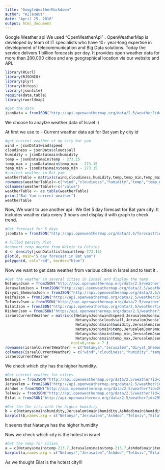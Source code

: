 ```yaml
---
title: "GoogleWeatherMarkdown"
author: "HIlaReut"
date: "April 25, 2016"
output: html_document
---
```


Google Weather api
We used "OpenWeatherApi" .
OpenWeatherMap is developed by team of IT specialists who have 10+ year-long expertise in development of telecommunication and Big Data solutions.
Today the service delivers 1 billion forecasts per day. It provides open weather data for more than 200,000 cities and any geographical location via our website and API.

```r
library(RCurl)
library(RJSONIO)
library(plyr)
library(bitops)
library(jsonlite)
require(data.table)
library(rworldmap)
```
```r
#get the data
jsonData = fromJSON("http://api.openweathermap.org/data/2.5/weather?id=295548&APPID=0790aa655754a712e0fb78e2fa2277c7")

```



We choose to anaylze weather data of Israel :)

At first we use to - Current weather data api for Bat yam by city id

```r
#get current weather of my city bat yam
wind = jsonData$wind$speed
cloudiness = jsonData$clouds$all
humidity = jsonData$main$humidity
temp = jsonData$main$temp - 273.15
temp_max = jsonData$main$temp_max - 273.15
temp_min = jsonData$main$temp_min - 273.15
#current weather in Bat yam
weatherTable = matrix(c(wind,cloudiness,humidity,temp,temp_min,temp_max),ncol=1,byrow=TRUE)
rownames(weatherTable)<-c("wind","cloudiness","humidity","temp","temp_min","temp_max")
colnames(weatherTable)<-c("value")
weatherTable <- as.table(weatherTable)
print("Bat Yam current weather")
weatherTable

```

Now, We want to use another api :
We Get 5 day forecast for Bat yam city. It includes weather data every 3 hours
and display it with graph to check trend.

```r

#Get forecast for 5 days 
jsonData = fromJSON("http://api.openweathermap.org/data/2.5/forecast?id=295548&APPID=0790aa655754a712e0fb78e2fa2277c7")

# Filled Density Plot
#convert temp degree from Kelvin to Celsius
d <- density(jsonData$list$main$temp-273.15)
plot(d, main="5 day forecast in Bat yam")
polygon(d, col="red", border="blue")

```

Now we want to get data weather from various cities in Israel and to test it .
```r
#Get the weather in several cities in Israel and display the temp
NetanyaJson = fromJSON("http://api.openweathermap.org/data/2.5/weather?id=294071&APPID=0790aa655754a712e0fb78e2fa2277c7")
JerusalemJson = fromJSON("http://api.openweathermap.org/data/2.5/weather?id=293198&APPID=0790aa655754a712e0fb78e2fa2277c7")
Qiryat_ShemonaJson = fromJSON("http://api.openweathermap.org/data/2.5/weather?id=293825&APPID=0790aa655754a712e0fb78e2fa2277c7")
HaifaJson = fromJSON("http://api.openweathermap.org/data/2.5/weather?id=294801&APPID=0790aa655754a712e0fb78e2fa2277c7")
TelavivJson = fromJSON("http://api.openweathermap.org/data/2.5/weather?id=293397&APPID=0790aa655754a712e0fb78e2fa2277c7")
EilatJson = fromJSON("http://api.openweathermap.org/data/2.5/weather?id=295277&APPID=0790aa655754a712e0fb78e2fa2277c7")
RishonJson = fromJSON("http://api.openweathermap.org/data/2.5/weather?id=293703&APPID=0790aa655754a712e0fb78e2fa2277c7")
israelCurrentWeather = matrix(c(NetanyaJson$wind$speed,JerusalemJson$wind$speed,Qiryat_ShemonaJson$wind$speed,HaifaJson$wind$speed,TelavivJson$wind$speed,EilatJson$wind$speed,RishonJson$wind$speed,
                                NetanyaJson$clouds$all,JerusalemJson$clouds$all, Qiryat_ShemonaJson$clouds$all,HaifaJson$clouds$all,TelavivJson$clouds$all,EilatJson$clouds$all,RishonJson$clouds$all,
                                NetanyaJson$main$humidity,JerusalemJson$main$humidity,Qiryat_ShemonaJson$main$humidity,HaifaJson$main$humidity,TelavivJson$main$humidity,EilatJson$main$humidity,RishonJson$main$humidity,
                                NetanyaJson$main$temp,JerusalemJson$main$temp,Qiryat_ShemonaJson$main$temp,HaifaJson$main$temp,TelavivJson$main$temp, EilatJson$main$temp,RishonJson$main$temp,
                                NetanyaJson$main$temp_min,JerusalemJson$main$temp_min,Qiryat_ShemonaJson$main$temp_min,HaifaJson$main$temp_min,TelavivJson$main$temp_min,EilatJson$main$temp_min,RishonJson$main$temp_min,
                                NetanyaJson$main$temp_max,JerusalemJson$main$temp_max,Qiryat_ShemonaJson$main$temp_max,HaifaJson$main$temp_max,TelavivJson$main$temp_max,EilatJson$main$temp_max,RishonJson$main$temp_max),
                              ncol=6,nrow = 7 )
rownames(israelCurrentWeather) = c("Netanya","Jerusalem","Qiryat_Shemona", "Haifa","Telaviv","eilat" ,"Rishon")
colnames(israelCurrentWeather) = c("wind","cloudiness","humidity","temp","temp_min","temp_max")
israelCurrentWeather

```

We check which city has the higher humidity.

```r
#Get current weather for cities
Netanya = fromJSON("http://api.openweathermap.org/data/2.5/weather?id=294071&APPID=0790aa655754a712e0fb78e2fa2277c7")
Jerusalem = fromJSON("http://api.openweathermap.org/data/2.5/weather?id=281184&APPID=0790aa655754a712e0fb78e2fa2277c7")
Ashdod = fromJSON("http://api.openweathermap.org/data/2.5/weather?id=295629&APPID=0790aa655754a712e0fb78e2fa2277c7")
TelAviv = fromJSON("http://api.openweathermap.org/data/2.5/weather?id=293397&APPID=0790aa655754a712e0fb78e2fa2277c7")
Eilat = fromJSON("http://api.openweathermap.org/data/2.5/weather?id=295277&APPID=0790aa655754a712e0fb78e2fa2277c7")

#Get the the city with the higher humidity
b = c(Netanya$main$humidity,Jerusalem$main$humidity,Ashdod$main$humidity,TelAviv$main$humidity,Eilat$main$humidity)
barplot(b,names.arg = c("Netanya","Jerusalem","Ashdod","TelAviv","Eilat") ,col = 'purple',main = "Humidity")


```

It seems that Natanya has the higher humidity

Now we check which city is the hotest in israel

```r
#Get the temp for cities
a = c(Netanya$main$temp-213.7,Jerusalem$main$temp-213.7,Ashdod$main$temp-213.7,TelAviv$main$temp-213.7,Eilat$main$temp-213.7)
barplot(a,names.arg = c("Netanya","Jerusalem","Ashdod","TelAviv","Eilat") ,col = 'yellow',main = "Hotest City")

```

As we thought Eilat is the hotest city!!! 